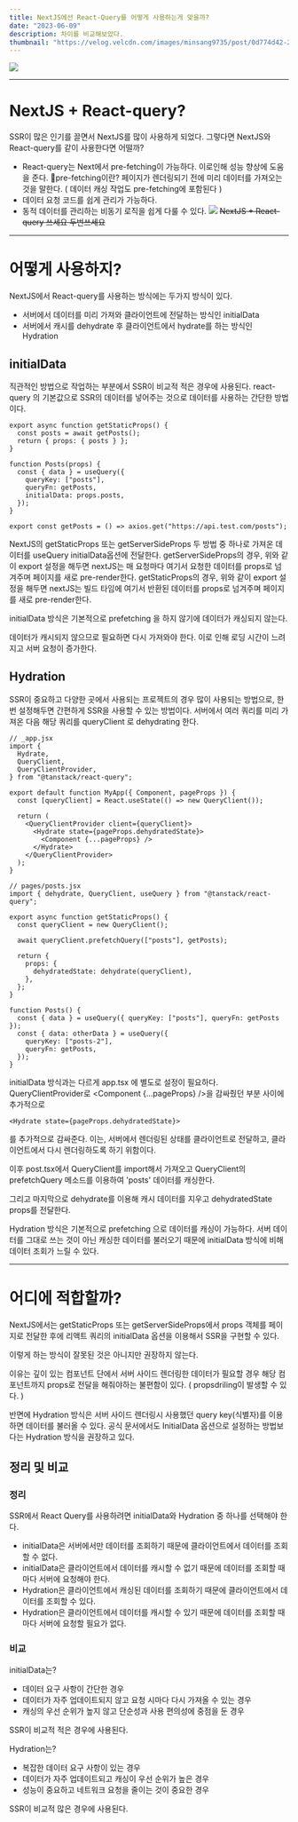 ```yaml
---
title: NextJS에선 React-Query를 어떻게 사용하는게 맞을까?
date: "2023-06-09"
description: 차이를 비교해보았다.
thumbnail: "https://velog.velcdn.com/images/minsang9735/post/0d774d42-2586-4674-9758-1d8eccb26b95/image.png"
---
```


![](https://velog.velcdn.com/images/minsang9735/post/0d774d42-2586-4674-9758-1d8eccb26b95/image.png)

---

# NextJS + React-query?

SSR이 많은 인기를 끌면서 NextJS를 많이 사용하게 되었다. 그렇다면 NextJS와 React-query를 같이 사용한다면 어떨까?

- React-query는 Next에서 pre-fetching이 가능하다. 이로인해 성능 향상에 도움을 준다.
  📌pre-fetching이란? 페이지가 렌더링되기 전에 미리 데이터를 가져오는 것을 말한다. ( 데이터 캐싱 작업도 pre-fetching에 포함된다 )
- 데이터 요청 코드를 쉽게 관리가 가능하다.
- 동적 데이터를 관리하는 비동기 로직을 쉽게 다룰 수 있다.
  ![](https://velog.velcdn.com/images/minsang9735/post/255c1e96-03c3-43d4-ab40-0e280c83eda2/image.png)
  ~~NextJS + React-query 쓰세요 두번쓰세요~~

---

# 어떻게 사용하지?

NextJS에서 React-query를 사용하는 방식에는 두가지 방식이 있다.

- 서버에서 데이터를 미리 가져와 클라이언트에 전달하는 방식인 initialData
- 서버에서 캐시를 dehydrate 후 클라이언트에서 hydrate를 하는 방식인 Hydration

## initialData

직관적인 방법으로 작업하는 부분에서 SSR이 비교적 적은 경우에 사용된다.
react-query 의 기본값으로 SSR의 데이터를 넣어주는 것으로 데이터를 사용하는 간단한 방법이다.

```tsx
export async function getStaticProps() {
  const posts = await getPosts();
  return { props: { posts } };
}

function Posts(props) {
  const { data } = useQuery({
    queryKey: ["posts"],
    queryFn: getPosts,
    initialData: props.posts,
  });
}
```

```tsx
export const getPosts = () => axios.get("https://api.test.com/posts");
```

NextJS의 getStaticProps 또는 getServerSideProps 두 방법 중 하나로 가져온 데이터를 useQuery initialData옵션에 전달한다.
getServerSideProps의 경우, 위와 같이 export 설정을 해두면 nextJS는 매 요청마다 여기서 요청한 데이터를 props로 넘겨주며 페이지를 새로 pre-render한다.
getStaticProps의 경우, 위와 같이 export 설정을 해두면 nextJS는 빌드 타임에 여기서 반환된 데이터를 props로 넘겨주며 페이지를 새로 pre-render한다.

initialData 방식은 기본적으로 prefetching 을 하지 않기에 데이터가 캐싱되지 않는다.

데이터가 캐시되지 않으므로 필요하면 다시 가져와야 한다. 이로 인해 로딩 시간이 느려지고 서버 요청이 증가한다.

## Hydration

SSR이 중요하고 다양한 곳에서 사용되는 프로젝트의 경우 많이 사용되는 방법으로, 한번 설정해두면 간편하게 SSR을 사용할 수 있는 방법이다.
서버에서 여러 쿼리를 미리 가져온 다음 해당 쿼리를 queryClient 로 dehydrating 한다.

```tsx
// _app.jsx
import {
  Hydrate,
  QueryClient,
  QueryClientProvider,
} from "@tanstack/react-query";

export default function MyApp({ Component, pageProps }) {
  const [queryClient] = React.useState(() => new QueryClient());

  return (
    <QueryClientProvider client={queryClient}>
      <Hydrate state={pageProps.dehydratedState}>
        <Component {...pageProps} />
      </Hydrate>
    </QueryClientProvider>
  );
}
```

```tsx
// pages/posts.jsx
import { dehydrate, QueryClient, useQuery } from "@tanstack/react-query";

export async function getStaticProps() {
  const queryClient = new QueryClient();

  await queryClient.prefetchQuery(["posts"], getPosts);

  return {
    props: {
      dehydratedState: dehydrate(queryClient),
    },
  };
}

function Posts() {
  const { data } = useQuery({ queryKey: ["posts"], queryFn: getPosts });
  const { data: otherData } = useQuery({
    queryKey: ["posts-2"],
    queryFn: getPosts,
  });
}
```

initialData 방식과는 다르게 app.tsx 에 별도로 설정이 필요하다.
QueryClientProvider로 <Component {...pageProps} />을 감싸줬던 부분 사이에 추가적으로

```tsx
<Hydrate state={pageProps.dehydratedState}>
```

를 추가적으로 감싸준다.
이는, 서버에서 렌더링된 상태를 클라이언트로 전달하고, 클라이언트에서 다시 렌더링하도록 하기 위함이다.

이후 post.tsx에서 QueryClient를 import해서 가져오고 QueryClient의 prefetchQuery 메소드를 이용하여 'posts' 데이터를 캐싱한다.

그리고 마지막으로 dehydrate를 이용해 캐시 데이터를 지우고 dehydratedState props를 전달한다.

Hydration 방식은 기본적으로 prefetching 으로 데이터를 캐싱이 가능하다.
서버 데이터를 그대로 쓰는 것이 아닌 캐싱한 데이터를 불러오기 때문에 initialData 방식에 비해 데이터 조회가 느릴 수 있다.

---

# 어디에 적합할까?

NextJS에서는 getStaticProps 또는 getServerSideProps에서 props 객체를 페이지로 전달한 후에 리액트 쿼리의 initialData 옵션을 이용해서 SSR을 구현할 수 있다.

이렇게 하는 방식이 잘못된 것은 아니지만 권장하지 않는다.

이유는 깊이 있는 컴포넌트 단에서 서버 사이드 렌더링한 데이터가 필요할 경우 해당 컴포넌트까지 props로 전달을 해줘야하는 불편함이 있다. ( propsdriling이 발생할 수 있다. )

반면에 Hydration 방식은 서버 사이드 렌더링시 사용했던 query key(식별자)를 이용하면 데이터를 불러올 수 있다. 공식 문서에서도 InitialData 옵션으로 설정하는 방법보다는 Hydration 방식을 권장하고 있다.

## 정리 및 비교

### 정리

SSR에서 React Query를 사용하려면 initialData와 Hydration 중 하나를 선택해야 한다.

- initialData은 서버에서만 데이터를 조회하기 때문에 클라이언트에서 데이터를 조회할 수 없다.
- initialData은 클라이언트에서 데이터를 캐시할 수 없기 때문에 데이터를 조회할 때마다 서버에 요청해야 한다.
- Hydration은 클라이언트에서 캐싱된 데이터를 조회하기 때문에 클라이언트에서 데이터를 조회할 수 있다.
- Hydration은 클라이언트에서 데이터를 캐시할 수 있기 때문에 데이터를 조회할 때마다 서버에 요청할 필요가 없다.

### 비교

initialData는?

- 데이터 요구 사항이 간단한 경우
- 데이터가 자주 업데이트되지 않고 요청 시마다 다시 가져올 수 있는 경우
- 캐싱의 우선 순위가 높지 않고 단순성과 사용 편의성에 중점을 둔 경우

SSR이 비교적 적은 경우에 사용된다.

Hydration는?

- 복잡한 데이터 요구 사항이 있는 경우
- 데이터가 자주 업데이트되고 캐싱이 우선 순위가 높은 경우
- 성능이 중요하고 네트워크 요청을 줄이는 것이 중요한 경우

SSR이 비교적 많은 경우에 사용된다.
